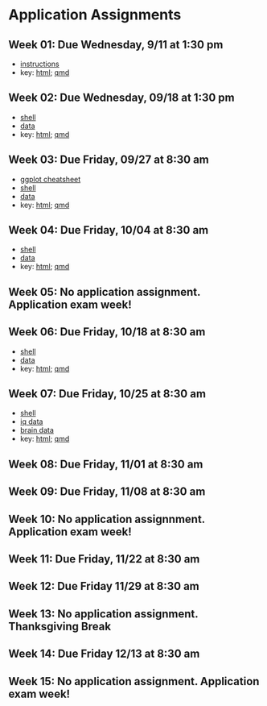 # Application Assignments {.unnumbered}

## Week 01: Due Wednesday, 9/11 at 1:30 pm

- [instructions](/homework/week_01/hw_01.pdf) 
- key: [html](https://dionysus.psych.wisc.edu/610/homework/hw1_key.html); [qmd](https://dionysus.psych.wisc.edu/610/homework/hw1_key.qmd)

## Week 02: Due Wednesday, 09/18 at 1:30 pm

- [shell](homework/week_02/hw_02_shell.qmd)
- [data](homework/data/hw_02_data.csv)
- key: [html](https://dionysus.psych.wisc.edu/610/homework/hw2_key.html); [qmd](https://dionysus.psych.wisc.edu/610/homework/hw2_key.qmd)

## Week 03: Due Friday, 09/27 at 8:30 am

- [ggplot cheatsheet](/homework/week_03/ggplot2_cheatsheet.pdf)
- [shell](/homework/week_03/hw_03_shell.qmd)
- [data](/homework/data/hw_03_data.csv)
- key: [html](https://dionysus.psych.wisc.edu/610/homework/hw3_key.html); [qmd](https://dionysus.psych.wisc.edu/610/homework/hw3_key.qmd)

## Week 04: Due Friday, 10/04 at 8:30 am

- [shell](/homework/week_04/hw_04_shell.qmd)
- [data](/homework/data/hw_04_data.csv)
- key: [html](https://dionysus.psych.wisc.edu/610/homework/hw4_key.html); [qmd](https://dionysus.psych.wisc.edu/610/homework/hw4_key.qmd)

## Week 05: No application assignment.  Application exam week!

## Week 06: Due Friday, 10/18 at 8:30 am

- [shell](/homework/week_06/hw_06_shell.qmd)
- [data](/homework/data/hw_06_data.csv)
- key: [html](https://dionysus.psych.wisc.edu/610/homework/hw6_key.html); [qmd](https://dionysus.psych.wisc.edu/610/homework/hw6_key.qmd)

## Week 07: Due Friday, 10/25 at 8:30 am

- [shell](/homework/week_07/hw_07_shell.qmd)
- [iq data](/homework/data/hw_07_iq)
- [brain data](/homework/data/hw_07_brain)
- key: [html](https://dionysus.psych.wisc.edu/610/homework/hw_07_key.html); [qmd](https://dionysus.psych.wisc.edu/610/homework/hw_07_key.qmd)

## Week 08: Due Friday, 11/01 at 8:30 am

## Week 09: Due Friday, 11/08 at 8:30 am

## Week 10: No application assignnment.  Application exam week!

## Week 11: Due Friday, 11/22 at 8:30 am

## Week 12: Due Friday 11/29 at 8:30 am

## Week 13: No application assignment.  Thanksgiving Break

## Week 14: Due Friday 12/13 at 8:30 am

## Week 15: No application assignment.  Application exam week!
